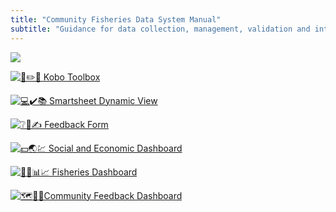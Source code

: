 ```yaml
---
title: "Community Fisheries Data System Manual"
subtitle: "Guidance for data collection, management, validation and interpretation"
---
```


![](images/BV_wide_photo.jpg)

::: {layout-nrow="2"}
[![📱✏️🧮 Kobo Toolbox](images/kobo.png)](https://app.smartsheet.com/b/form/3464c4c77c1547a49fda7e9062f363f3)

[![💻✔️📚 Smartsheet Dynamic View](images/ssdv.jpg)](https://dynamicview.smartsheet.com/)

[![❔💭✍️ Feedback Form](images/feedbackform.png)](https://app.smartsheet.com/b/form/3464c4c77c1547a49fda7e9062f363f3)

[![💵🌏💹 Social and Economic Dashboard](images/socialdashboard.png)](https://blueventures.shinyapps.io/social-economic-dashboard/)

[![🐠🔢📊📈 Fisheries Dashboard](images/fishdashboard.png)](https://blueventures.shinyapps.io/fisheries-dashboard/)

[![🗺📆🎏Community Feedback Dashboard](images/communityfeedback.png)](https://blueventures.shinyapps.io/community-feedback/)
:::
